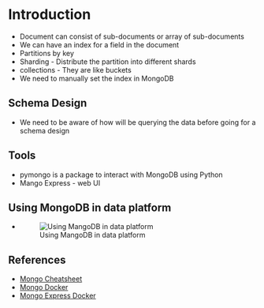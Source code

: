 # Introduction
* Document can consist of sub-documents or array of sub-documents
* We can have an index for a field in the document
* Partitions by key  
* Sharding - Distribute the partition into different shards
* collections - They are like buckets
* We need to manually set the index in MongoDB
  
## Schema Design
* We need to be aware of how will be querying the data before going for a schema design
   

## Tools
* pymongo is a package to interact with MongoDB using Python
* Mango Express - web UI
  

## Using MongoDB in data platform
* ![Using MangoDB in data platform](/images/mongo_data_platform.png)
  
## References
* [Mongo Cheatsheet](https://gist.github.com/michaeltreat/d3bdc989b54cff969df86484e091fd0c)
* [Mongo Docker](https://hub.docker.com/_/mongo)
* [Mongo Express Docker](https://hub.docker.com/_/mongo-express)
